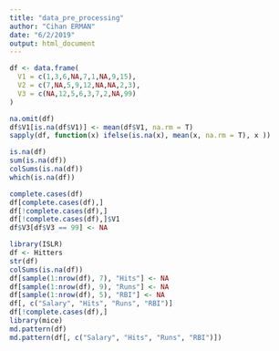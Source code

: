 ```yaml
---
title: "data_pre_processing"
author: "Cihan ERMAN"
date: "6/2/2019"
output: html_document
---
```

```r
df <- data.frame(
  V1 = c(1,3,6,NA,7,1,NA,9,15),
  V2 = c(7,NA,5,9,12,NA,NA,2,3),
  V3 = c(NA,12,5,6,3,7,2,NA,99)
)
```
```r
na.omit(df)
df$V1[is.na(df$V1)] <- mean(df$V1, na.rm = T)
sapply(df, function(x) ifelse(is.na(x), mean(x, na.rm = T), x ))
```      
```r
is.na(df)
sum(is.na(df))
colSums(is.na(df))
which(is.na(df))
```

```r
complete.cases(df)
df[complete.cases(df),]
df[!complete.cases(df),]
df[!complete.cases(df),]$V1
df$V3[df$V3 == 99] <- NA
```

```r
library(ISLR)
df <- Hitters
str(df)
colSums(is.na(df))
df[sample(1:nrow(df), 7), "Hits"] <- NA
df[sample(1:nrow(df), 9), "Runs"] <- NA
df[sample(1:nrow(df), 5), "RBI"] <- NA
df[, c("Salary", "Hits", "Runs", "RBI")]
df[!complete.cases(df),]
library(mice)
md.pattern(df)
md.pattern(df[, c("Salary", "Hits", "Runs", "RBI")])
```

